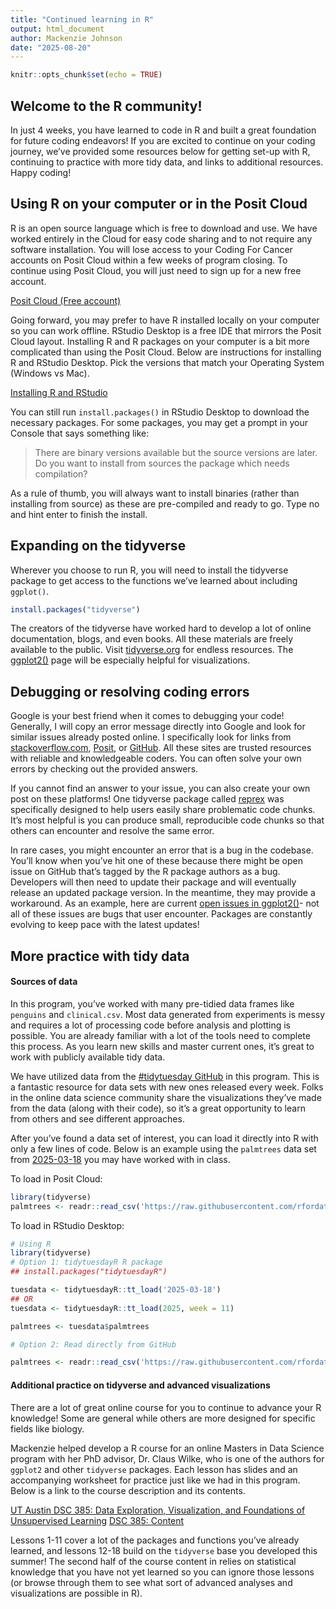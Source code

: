 ```yaml
---
title: "Continued learning in R"
output: html_document
author: Mackenzie Johnson
date: "2025-08-20"
---
```


```r
knitr::opts_chunk$set(echo = TRUE)
```

## Welcome to the R community!

In just 4 weeks, you have learned to code in R and built a great foundation for future coding endeavors! If you are excited to continue on your coding journey, we've provided some resources below for getting set-up with R, continuing to practice with more tidy data, and links to additional resources. Happy coding!

## Using R on your computer or in the Posit Cloud

R is an open source language which is free to download and use. We have worked entirely in the Cloud for easy code sharing and to not require any software installation. You will lose access to your Coding For Cancer accounts on Posit Cloud within a few weeks of program closing. To continue using Posit Cloud, you will just need to sign up for a new free account.

[Posit Cloud (Free account)](https://posit.cloud/plans)

Going forward, you may prefer to have R installed locally on your computer so you can work offline. RStudio Desktop is a free IDE that mirrors the Posit Cloud layout. Installing R and R packages on your computer is a bit more complicated than using the Posit Cloud. Below are instructions for installing R and RStudio Desktop. Pick the versions that match your Operating System (Windows vs Mac).

[Installing R and RStudio](https://posit.co/download/rstudio-desktop/)

You can still run `install.packages()` in RStudio Desktop to download the necessary packages. For some packages, you may get a prompt in your Console that says something like:

>There are binary versions available but the source versions are later. Do you want to install from sources the package which needs compilation?

As a rule of thumb, you will always want to install binaries (rather than installing from source) as these are pre-compiled and ready to go. Type no and hint enter to finish the install.

## Expanding on the tidyverse

Wherever you choose to run R, you will need to install the tidyverse package to get access to the functions we've learned about including `ggplot()`.
```r
install.packages("tidyverse")
```

The creators of the tidyverse have worked hard to develop a lot of online documentation, blogs, and even books. All these materials are freely available to the public. Visit [tidyverse.org](https://www.tidyverse.org/) for endless resources. The [ggplot2()](https://ggplot2.tidyverse.org/index.html) page will be especially helpful for visualizations.

## Debugging or resolving coding errors

Google is your best friend when it comes to debugging your code! Generally, I will copy an error message directly into Google and look for similar issues already posted online. I specifically look for links from [stackoverflow.com](https://stackoverflow.com/questions), [Posit](https://forum.posit.co/), or [GitHub](https://github.com/tidyverse). All these sites are trusted resources with reliable and knowledgeable coders. You can often solve your own errors by checking out the provided answers.

If you cannot find an answer to your issue, you can also create your own post on these platforms! One tidyverse package called [reprex](https://reprex.tidyverse.org/) was specifically designed to help users easily share problematic code chunks. It's most helpful is you can produce small, reproducible code chunks so that others can encounter and resolve the same error.

In rare cases, you might encounter an error that is a bug in the codebase. You'll know when you've hit one of these because there might be open issue on GitHub that's tagged by the R package authors as a bug. Developers will then need to update their package and will eventually release an updated package version. In the meantime, they may provide a workaround. As an example, here are current [open issues in ggplot2()](https://github.com/tidyverse/ggplot2/issues)- not all of these issues are bugs that user encounter. Packages are constantly evolving to keep pace with the latest updates!

## More practice with tidy data

#### Sources of data

In this program, you've worked with many pre-tidied data frames like `penguins` and `clinical.csv`. Most data generated from experiments is messy and requires a lot of processing code before analysis and plotting is possible. You are already familiar with a lot of the tools need to complete this process. As you learn new skills and master current ones, it's great to work with publicly available tidy data. 

We have utilized data from the [#tidytuesday GitHub](https://github.com/rfordatascience/tidytuesday) in this program. This is a fantastic resource for data sets with new ones released every week. Folks in the online data science community share the visualizations they've made from the data (along with their code), so it's a great opportunity to learn from others and see different approaches.

After you've found a data set of interest, you can load it directly into R with only a few lines of code. Below is an example using the `palmtrees` data set from [2025-03-18](https://github.com/rfordatascience/tidytuesday/tree/main/data/2025/2025-03-18) you may have worked with in class. 

To load in Posit Cloud:
```r
library(tidyverse)
palmtrees <- readr::read_csv('https://raw.githubusercontent.com/rfordatascience/tidytuesday/main/data/2025/2025-03-18/palmtrees.csv')
```

To load in RStudio Desktop:
```r
# Using R
library(tidyverse)
# Option 1: tidytuesdayR R package 
## install.packages("tidytuesdayR")

tuesdata <- tidytuesdayR::tt_load('2025-03-18')
## OR
tuesdata <- tidytuesdayR::tt_load(2025, week = 11)

palmtrees <- tuesdata$palmtrees

# Option 2: Read directly from GitHub

palmtrees <- readr::read_csv('https://raw.githubusercontent.com/rfordatascience/tidytuesday/main/data/2025/2025-03-18/palmtrees.csv')
```


#### Additional practice on tidyverse and advanced visualizations
There are a lot of great online course for you to continue to advance your R knowledge! Some are general while others are more designed for specific fields like biology. 

Mackenzie helped develop a R course for an online Masters in Data Science program with her PhD advisor, Dr. Claus Wilke, who is one of the authors for `ggplot2` and other `tidyverse` packages. Each lesson has slides and an accompanying worksheet for practice just like we had in this program. Below is a link to the course description and its contents.

[UT Austin DSC 385: Data Exploration, Visualization, and Foundations of Unsupervised Learning](https://wilkelab.org/DSC385/)
[DSC 385: Content](https://wilkelab.org/DSC385/schedule.html)

Lessons 1-11 cover a lot of the packages and functions you've already learned, and lessons 12-18 build on the `tidyverse` base you developed this summer! The second half of the course content in relies on statistical knowledge that you have not yet learned so you can ignore those lessons (or browse through them to see what sort of advanced analyses and visualizations are possible in R).

